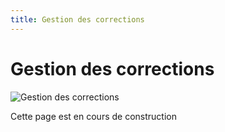 ```yaml
---
title: Gestion des corrections
---
```


# Gestion des corrections

![Gestion des corrections](../../../public/screens/courses/corrections.png)

Cette page est en cours de construction
